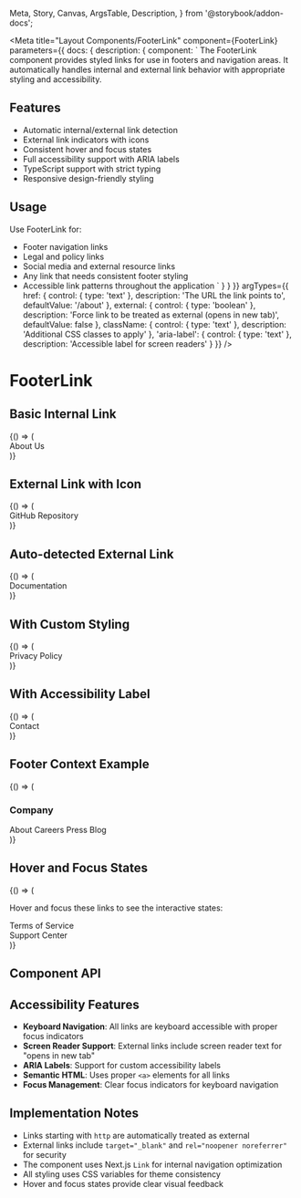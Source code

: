   Meta,
  Story,
  Canvas,
  ArgsTable,
  Description,
} from '@storybook/addon-docs';

<Meta
  title="Layout Components/FooterLink"
  component={FooterLink}
  parameters={{
    docs: {
      description: {
        component: `
The FooterLink component provides styled links for use in footers and navigation areas.
It automatically handles internal and external link behavior with appropriate styling and accessibility.

## Features

- Automatic internal/external link detection
- External link indicators with icons
- Consistent hover and focus states
- Full accessibility support with ARIA labels
- TypeScript support with strict typing
- Responsive design-friendly styling

## Usage

Use FooterLink for:

- Footer navigation links
- Legal and policy links
- Social media and external resource links
- Any link that needs consistent footer styling
- Accessible link patterns throughout the application
  `
  }
  }
  }}
  argTypes={{
      href: {
        control: { type: 'text' },
        description: 'The URL the link points to',
        defaultValue: '/about'
      },
      external: {
        control: { type: 'boolean' },
        description: 'Force link to be treated as external (opens in new tab)',
        defaultValue: false
      },
      className: {
        control: { type: 'text' },
        description: 'Additional CSS classes to apply'
      },
      'aria-label': {
        control: { type: 'text' },
        description: 'Accessible label for screen readers'
      }
    }}
  />

# FooterLink

<Description of={FooterLink} />

## Basic Internal Link

<Canvas>
  <Story name="Internal Link">
    {() => (
      <div className="bg-background rounded border p-4">
        <FooterLink href="/about">About Us</FooterLink>
      </div>
    )}
  </Story>
</Canvas>

## External Link with Icon

<Canvas>
  <Story name="External Link">
    {() => (
      <div className="bg-background rounded border p-4">
        <FooterLink href="https://github.com/example" external>
          GitHub Repository
        </FooterLink>
      </div>
    )}
  </Story>
</Canvas>

## Auto-detected External Link

<Canvas>
  <Story name="Auto External">
    {() => (
      <div className="bg-background rounded border p-4">
        <FooterLink href="https://docs.example.com">Documentation</FooterLink>
      </div>
    )}
  </Story>
</Canvas>

## With Custom Styling

<Canvas>
  <Story name="Custom Style">
    {() => (
      <div className="bg-background rounded border p-4">
        <FooterLink
          href="/privacy"
          className="font-semibold text-blue-600 hover:text-blue-800"
        >
          Privacy Policy
        </FooterLink>
      </div>
    )}
  </Story>
</Canvas>

## With Accessibility Label

<Canvas>
  <Story name="With ARIA Label">
    {() => (
      <div className="bg-background rounded border p-4">
        <FooterLink
          href="/contact"
          aria-label="Contact us for support and inquiries"
        >
          Contact
        </FooterLink>
      </div>
    )}
  </Story>
</Canvas>

## Footer Context Example

<Canvas>
  <Story name="Footer Context">
    {() => (
      <div className="bg-background rounded border p-6">
        <div className="space-y-2">
          <h3 className="mb-3 text-sm font-semibold tracking-wider uppercase">
            Company
          </h3>
          <div className="flex flex-col space-y-2">
            <FooterLink href="/about">About</FooterLink>
            <FooterLink href="/careers">Careers</FooterLink>
            <FooterLink href="/press">Press</FooterLink>
            <FooterLink href="https://blog.example.com" external>
              Blog
            </FooterLink>
          </div>
        </div>
      </div>
    )}
  </Story>
</Canvas>

## Hover and Focus States

<Canvas>
  <Story name="Interactive States">
    {() => (
      <div className="bg-background space-y-4 rounded border p-4">
        <p className="text-muted-foreground text-sm">
          Hover and focus these links to see the interactive states:
        </p>
        <div className="space-y-2">
          <div>
            <FooterLink href="/terms">Terms of Service</FooterLink>
          </div>
          <div>
            <FooterLink href="https://support.example.com" external>
              Support Center
            </FooterLink>
          </div>
        </div>
      </div>
    )}
  </Story>
</Canvas>

## Component API

<ArgsTable of={FooterLink} />

## Accessibility Features

- **Keyboard Navigation**: All links are keyboard accessible with proper focus indicators
- **Screen Reader Support**: External links include screen reader text for "opens in new tab"
- **ARIA Labels**: Support for custom accessibility labels
- **Semantic HTML**: Uses proper `<a>` elements for all links
- **Focus Management**: Clear focus indicators for keyboard navigation

## Implementation Notes

- Links starting with `http` are automatically treated as external
- External links include `target="_blank"` and `rel="noopener noreferrer"` for security
- The component uses Next.js `Link` for internal navigation optimization
- All styling uses CSS variables for theme consistency
- Hover and focus states provide clear visual feedback
